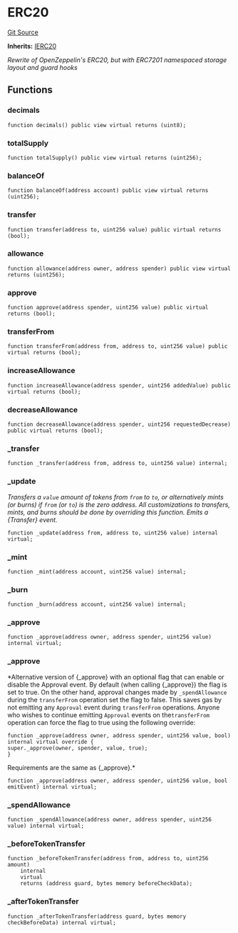 # ERC20
[Git Source](https://github.com/0xStation/0xrails/blob/491ae339f09853335dba9e897f46862d776d54b5/src/cores/ERC20/ERC20.sol)

**Inherits:**
[IERC20](/src/cores/ERC20/interface/IERC20.sol/interface.IERC20.md)

*Rewrite of OpenZeppelin's ERC20, but with ERC7201 namespaced storage layout and guard hooks*


## Functions
### decimals


```solidity
function decimals() public view virtual returns (uint8);
```

### totalSupply


```solidity
function totalSupply() public view virtual returns (uint256);
```

### balanceOf


```solidity
function balanceOf(address account) public view virtual returns (uint256);
```

### transfer


```solidity
function transfer(address to, uint256 value) public virtual returns (bool);
```

### allowance


```solidity
function allowance(address owner, address spender) public view virtual returns (uint256);
```

### approve


```solidity
function approve(address spender, uint256 value) public virtual returns (bool);
```

### transferFrom


```solidity
function transferFrom(address from, address to, uint256 value) public virtual returns (bool);
```

### increaseAllowance


```solidity
function increaseAllowance(address spender, uint256 addedValue) public virtual returns (bool);
```

### decreaseAllowance


```solidity
function decreaseAllowance(address spender, uint256 requestedDecrease) public virtual returns (bool);
```

### _transfer


```solidity
function _transfer(address from, address to, uint256 value) internal;
```

### _update

*Transfers a `value` amount of tokens from `from` to `to`, or alternatively mints (or burns) if `from` (or `to`) is
the zero address. All customizations to transfers, mints, and burns should be done by overriding this function.
Emits a {Transfer} event.*


```solidity
function _update(address from, address to, uint256 value) internal virtual;
```

### _mint


```solidity
function _mint(address account, uint256 value) internal;
```

### _burn


```solidity
function _burn(address account, uint256 value) internal;
```

### _approve


```solidity
function _approve(address owner, address spender, uint256 value) internal virtual;
```

### _approve

*Alternative version of {_approve} with an optional flag that can enable or disable the Approval event.
By default (when calling {_approve}) the flag is set to true. On the other hand, approval changes made by
`_spendAllowance` during the `transferFrom` operation set the flag to false. This saves gas by not emitting any
`Approval` event during `transferFrom` operations.
Anyone who wishes to continue emitting `Approval` events on the`transferFrom` operation can force the flag to true
using the following override:
```
function _approve(address owner, address spender, uint256 value, bool) internal virtual override {
super._approve(owner, spender, value, true);
}
```
Requirements are the same as {_approve}.*


```solidity
function _approve(address owner, address spender, uint256 value, bool emitEvent) internal virtual;
```

### _spendAllowance


```solidity
function _spendAllowance(address owner, address spender, uint256 value) internal virtual;
```

### _beforeTokenTransfer


```solidity
function _beforeTokenTransfer(address from, address to, uint256 amount)
    internal
    virtual
    returns (address guard, bytes memory beforeCheckData);
```

### _afterTokenTransfer


```solidity
function _afterTokenTransfer(address guard, bytes memory checkBeforeData) internal virtual;
```

